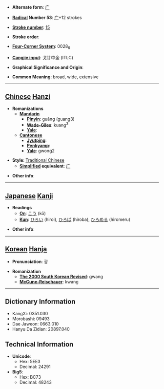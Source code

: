 * '''Alternate form''': [[广]]

* '''[[Wiktionary:Chinese radical index| Radical]] Number 53''': [[Wiktionary:Chinese radical index 广|广]]+12 strokes

* '''[[Wiktionary:Chinese total strokes index|Stroke number]]''': [[Wiktionary:Chinese total strokes index 15|15]]

* '''Stroke order''': 

* '''[[Wiktionary:Chinese four corner index|Four-Corner System]]''': 0028<sub>6</sub>

* '''[[Wiktionary:Chinese Cangjie index|Cangjie input]]''': 戈廿中金 (ITLC)

* '''Graphical Significance and Origin''': 

* '''Common Meaning''': broad, wide, extensive

----

== [[Chinese]] [[Hanzi]] ==

* '''Romanizations'''
** '''[[Mandarin]]'''
*** '''[[Pinyin]]''': guǎng (guang3)
*** '''[[Wade-Giles]]''': kuang<sup>3</sup>
*** '''[[Yale]]''': 
** '''[[Cantonese]]'''
*** '''[[Jyutping]]''':
*** '''[[Penkyamp]]''': 
*** '''[[Yale]]''': gwong2

* '''Style''': [[Traditional Chinese]] 
** '''[[Simplified Chinese|Simplified]] equivalent''': [[广]]

* '''Other info''': 

----

== [[Japanese]] [[Kanji]] ==

* '''Readings'''
** '''[[On]]''': [[こう]] (kō)
** '''[[Kun]]''': [[ひろい]] (hiroi), [[ひろば]] (hiroba), [[ひろめる]] (hiromeru)

* '''Other info''':  

----

== [[Korean]] [[Hanja]] ==

* '''Pronunciation''': 광

* '''Romanization'''
** '''[[The 2000 South Korean Revised Romanization|The 2000 South Korean Revised]]''': gwang
** '''[[McCune-Reischauer]]''': kwang

----

== Dictionary Information ==

* KangXi: 0351.030
* Morobashi: 09493
* Dae Jaweon: 0663.010
* Hanyu Da Zidian: 20897.040

== Technical Information ==

* '''Unicode''':
** Hex: 5EE3
** Decimal: 24291
* '''Big5''':
** Hex: BC73
** Decimal: 48243